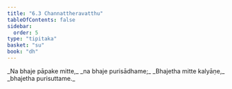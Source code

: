 ```yaml
---
title: "6.3 Channattheravatthu"
tableOfContents: false
sidebar:
  order: 5
type: "tipitaka"
basket: "su"
book: "dh"
---
```



<DynamicBreadcrumb />

<Division number="78" book="dh">

<Paragraph number="84" type="verses" book="dh">
_Na bhaje pāpake mitte,_  
_na bhaje purisādhame;_  
_Bhajetha mitte kalyāṇe,_  
_bhajetha purisuttame._
</Paragraph>
</Division>